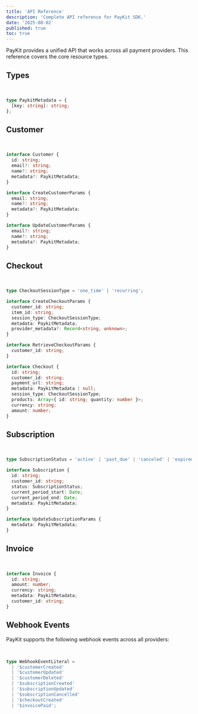 ```yaml
---
title: 'API Reference'
description: 'Complete API reference for PayKit SDK.'
date: '2025-08-02'
published: true
toc: true
---
```


PayKit provides a unified API that works across all payment providers. This reference covers the core resource types.

## Types

<br />

```typescript
type PaykitMetadata = {
  [key: string]: string;
};
```

## Customer

<br />

```typescript
interface Customer {
  id: string;
  email?: string;
  name?: string;
  metadata?: PaykitMetadata;
}

interface CreateCustomerParams {
  email: string;
  name?: string;
  metadata?: PaykitMetadata;
}

interface UpdateCustomerParams {
  email?: string;
  name?: string;
  metadata?: PaykitMetadata;
}
```

## Checkout

<br />

```typescript
type CheckoutSessionType = 'one_time' | 'recurring';

interface CreateCheckoutParams {
  customer_id: string;
  item_id: string;
  session_type: CheckoutSessionType;
  metadata: PaykitMetadata;
  provider_metadata?: Record<string, unknown>;
}

interface RetrieveCheckoutParams {
  customer_id: string;
}

interface Checkout {
  id: string;
  customer_id: string;
  payment_url: string;
  metadata: PaykitMetadata | null;
  session_type: CheckoutSessionType;
  products: Array<{ id: string; quantity: number }>;
  currency: string;
  amount: number;
}
```

## Subscription

<br />

```typescript
type SubscriptionStatus = 'active' | 'past_due' | 'canceled' | 'expired';

interface Subscription {
  id: string;
  customer_id: string;
  status: SubscriptionStatus;
  current_period_start: Date;
  current_period_end: Date;
  metadata: PaykitMetadata;
}

interface UpdateSubscriptionParams {
  metadata: PaykitMetadata;
}
```

## Invoice

<br />

```typescript
interface Invoice {
  id: string;
  amount: number;
  currency: string;
  metadata: PaykitMetadata;
  customer_id: string;
}
```

## Webhook Events

PayKit supports the following webhook events across all providers:

<br />

```typescript
type WebhookEventLiteral =
  | '$customerCreated'
  | '$customerUpdated'
  | '$customerDeleted'
  | '$subscriptionCreated'
  | '$subscriptionUpdated'
  | '$subscriptionCancelled'
  | '$checkoutCreated'
  | '$invoicePaid';
```
